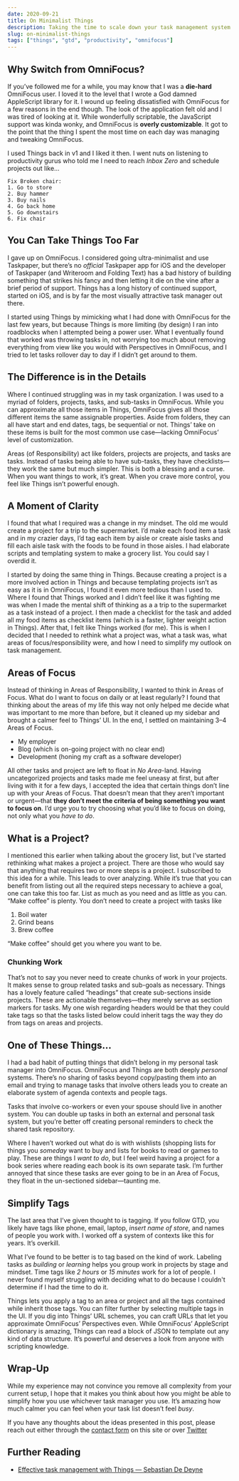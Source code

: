 ```yaml
---
date: 2020-09-21
title: On Minimalist Things
description: Taking the time to scale down your task management system leads to greater focus on the things that you care about and want to accomplish.
slug: on-minimalist-things
tags: ["things", "gtd", "productivity", "omnifocus"]
---
```


## Why Switch from OmniFocus?

If you’ve followed me for a while, you may know that I was a **die-hard** OmniFocus user. I loved it to the level that I wrote a God damned AppleScript library for it. I wound up feeling dissatisfied with OmniFocus for a few reasons in the end though. The look of the application felt old and I was tired of looking at it. While wonderfully scriptable, the JavaScript support was kinda wonky, and OmniFocus is **overly customizable**. It got to the point that the thing I spent the most time on each day was managing and tweaking OmniFocus.

I used Things back in v1 and I liked it then. I went nuts on listening to productivity gurus who told me I need to reach _Inbox Zero_ and schedule projects out like…

```
Fix Broken chair:
1. Go to store
2. Buy hammer
3. Buy nails
4. Go back home
5. Go downstairs
6. Fix chair
```

## You Can Take Things Too Far

I gave up on OmniFocus. I considered going ultra-minimalist and use Taskpaper, but there’s no _official_ Taskpaper app for iOS and the developer of Taskpaper (and Writeroom and Folding Text) has a bad history of building something that strikes his fancy and then letting it die on the vine after a brief period of support. Things has a long history of continued support, started on iOS, and is by far the most visually attractive task manager out there.

I started using Things by mimicking what I had done with OmniFocus for the last few years, but because Things is more limiting (by design) I ran into roadblocks when I attempted being a power user. What I eventually found that worked was throwing tasks in, not worrying too much about removing everything from view like you would with Perspectives in OmniFocus, and I tried to let tasks rollover day to day if I didn’t get around to them.

## The Difference is in the Details

Where I continued struggling was in my task organization. I was used to a myriad of folders, projects, tasks, and sub-tasks in OmniFocus. While you can approximate all those items in Things, OmniFocus gives all those different items the same assignable properties. Aside from folders, they can all have start and end dates, tags, be sequential or not. Things’ take on these items is built for the most common use case—lacking OmniFocus’ level of customization.

Areas (of Responsibility) act like folders, projects are projects, and tasks are tasks. Instead of tasks being able to have sub-tasks, they have checklists—they work the same but much simpler. This is both a blessing and a curse. When you want things to work, it’s great. When you crave more control, you feel like Things isn’t powerful enough.

## A Moment of Clarity

I found that what I required was a change in my mindset. The old me would create a project for a trip to the supermarket. I’d make each food item a task and in my crazier days, I’d tag each item by aisle or create aisle tasks and fill each aisle task with the foods to be found in those aisles. I had elaborate scripts and templating system to make a grocery list. You could say I overdid it.

I started by doing the same thing in Things. Because creating a project is a more involved action in Things and because templating projects isn’t as easy as it is in OmniFocus, I found it even more tedious than I used to. Where I found that Things worked and I didn’t feel like it was fighting me was when I made the mental shift of thinking as a a trip to the supermarket as a task instead of a project. I then made a checklist for the task and added all my food items as checklist items (which is a faster, lighter weight action in Things). After that, I felt like Things worked (for me). This is when I decided that I needed to rethink what a project was, what a task was, what areas of focus/responsibility were, and how I need to simplify my outlook on task management.

## Areas of Focus

Instead of thinking in Areas of Responsibility, I wanted to think in Areas of Focus. What do I want to focus on daily or at least regularly? I found that thinking about the areas of my life this way not only helped me decide what was important to me more than before, but it cleaned up my sidebar and brought a calmer feel to Things’ UI. In the end, I settled on maintaining 3–4 Areas of Focus.

- My employer
- Blog (which is on-going project with no clear end)
- Development (honing my craft as a software developer)

All other tasks and project are left to float in _No Area_-land. Having uncategorized projects and tasks made me feel uneasy at first, but after living with it for a few days, I accepted the idea that certain things don’t line up with your Areas of Focus. That doesn’t mean that they aren’t important or urgent—that **they don’t meet the criteria of being something you want to focus on**. I’d urge you to try choosing what you’d like to focus on doing, not only what you _have to do_.

## What is a Project?

I mentioned this earlier when talking about the grocery list, but I’ve started rethinking what makes a project a project. There are those who would say that anything that requires two or more steps is a project. I subscribed to this idea for a while. This leads to over analyzing. While it’s true that you can benefit from listing out all the required steps necessary to achieve a goal, one can take this too far. List as much as you need and as little as you can. “Make coffee” is plenty. You don’t need to create a project with tasks like

1. Boil water
2. Grind beans
3. Brew coffee

“Make coffee” should get you where you want to be.

### Chunking Work

That’s not to say you never need to create chunks of work in your projects. It makes sense to group related tasks and sub-goals as necessary. Things has a lovely feature called “headings” that create sub-sections inside projects. These are actionable themselves—they merely serve as section markers for tasks. My one wish regarding headers would be that they could take tags so that the tasks listed below could inherit tags the way they do from tags on areas and projects.

## One of These Things…

I had a bad habit of putting things that didn’t belong in my personal task manager into OmniFocus. OmniFocus and Things are both deeply _personal_ systems. There’s no sharing of tasks beyond copy/pasting them into an email and trying to manage tasks that involve others leads you to create an elaborate system of agenda contexts and people tags.

Tasks that involve co-workers or even your spouse should live in another system. You can double up tasks in both an external and personal task system, but you’re better off creating personal reminders to check the shared task repository.

Where I haven’t worked out what do is with wishlists (shopping lists for things you _someday_ want to buy and lists for books to read or games to play. These are things I _want to do_, but I feel weird having a project for a book series where reading each book is its own separate task. I’m further annoyed that since these tasks are ever going to be in an Area of Focus, they float in the un-sectioned sidebar—taunting me.

## Simplify Tags

The last area that I’ve given thought to is tagging. If you follow GTD, you likely have tags like phone, email, laptop, _insert name of store_, and names of people you work with. I worked off a system of contexts like this for years. It’s overkill.

What I’ve found to be better is to tag based on the kind of work. Labeling tasks as _building_ or _learning_ helps you group work in projects by stage and mindset. Time tags like _2 hours_ or _15 minutes_ work for a lot of people. I never found myself struggling with deciding what to do because I couldn't determine if I had the time to do it.

Things lets you apply a tag to an area or project and all the tags contained while inherit those tags. You can filter further by selecting multiple tags in the UI. If you dig into Things’ URL schemes, you can craft URLs that let you approximate OmniFocus’ Perspectives even. While OmniFocus’ AppleScript dictionary is amazing, Things can read a block of JSON to template out any kind of data structure. It’s powerful and deserves a look from anyone with scripting knowledge.

## Wrap-Up

While my experience may not convince you remove all complexity from your current setup, I hope that it makes you think about how you might be able to simplify how you use whichever task manager you use. It’s amazing how much calmer you can feel when your task list doesn’t feel _busy_.

If you have any thoughts about the ideas presented in this post, please reach out either through the [contact form](/available) on this site or over [Twitter](https://twitter.com/brandonpittman)

## Further Reading

- [Effective task management with Things — Sebastian De Deyne](https://sebastiandedeyne.com/effective-task-management-with-things/)

